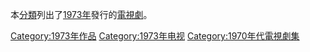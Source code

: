 本[[Wikipedia:页面分类|分類]]列出了[[1973年|1973年]]發行的[[電視劇|電視劇]]。
{{cat year nav
| year = 1973
| cat = 電視劇集
| sortkey = 電視劇集
| article = 電視劇
| in = 
}}
[[Category:1973年作品|Category:1973年作品]]
[[Category:1973年电视|Category:1973年电视]]
[[Category:1970年代電視劇集|Category:1970年代電視劇集]]
